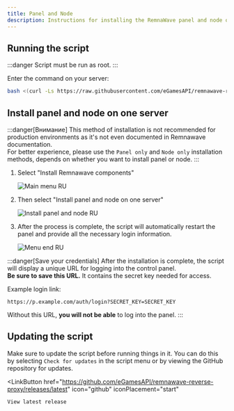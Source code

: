 ```yaml
---
title: Panel and Node
description: Instructions for installing the RemnaWave panel and node on your server.
---
```



## Running the script

:::danger
Script must be run as root.
:::

Enter the command on your server:

```bash
bash <(curl -Ls https://raw.githubusercontent.com/eGamesAPI/remnawave-reverse-proxy/refs/heads/main/install_remnawave.sh)
```

## Install panel and node on one server

:::danger[Внимание]
This method of installation is not recommended for production environments as it's not even documented in Remnawave documentation.  
For better experience, please use the `Panel only` and `Node only` installation methods, depends on whether you want to install panel or node.
:::

<Steps>

1. Select "Install Remnawave components"

    ![Main menu RU](https://raw.githubusercontent.com/eGamesAPI/remnawave-reverse-proxy/refs/heads/main/docs/src/assets/main_menu.ru.png)

2. Then select "Install panel and node on one server"

    ![Install panel and node RU](https://raw.githubusercontent.com/eGamesAPI/remnawave-reverse-proxy/refs/heads/main/docs/src/assets/install_panel_node.ru.png)

3. After the process is complete, the script will automatically restart the panel and provide all the necessary login information.

    ![Menu end RU](https://raw.githubusercontent.com/eGamesAPI/remnawave-reverse-proxy/refs/heads/main/docs/src/assets/menu_end_ru.png)

</Steps>

:::danger[Save your credentials]
After the installation is complete, the script will display a unique URL for logging into the control panel.  
**Be sure to save this URL.** It contains the secret key needed for access.

Example login link:
```
https://p.example.com/auth/login?SECRET_KEY=SECRET_KEY
```
Without this URL, **you will not be able** to log into the panel.
:::

## Updating the script

Make sure to update the script before running things in it. You can do this by selecting `Check for updates` in the script menu or by viewing the GitHub repository for updates.

<LinkButton
    href="https://github.com/eGamesAPI/remnawave-reverse-proxy/releases/latest"
    icon="github"
    iconPlacement="start"
>
    View latest release
</LinkButton>
